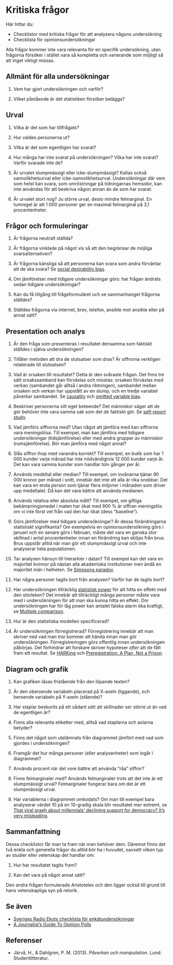 # Kritiska frågor {#checklist}

Här hittar du:

- Checklistor med kritiska frågor för att analysera någons undersökning
- Checklista för opinionsundersökningar

Alla frågor kommer inte vara relevanta för en specifik undersökning, utan frågorna försöker i stället vara så kompletta och varierande som möjligt så att inget viktigt missas.

## Allmänt för alla undersökningar

1. Vem har gjort undersökningen och varför?

2. Vilket påstående är det statistiken försöker belägga?

## Urval

1. Vilka är det som har tillfrågats?

2. Hur valdes personerna ut?

3. Vilka är det som egentligen har svarat? 

4. Hur många har inte svarat på undersökningen? Vilka har inte svarat? Varför svarade inte de? 

5. Är urvalet slumpmässigt eller icke-slumpmässigt? Kallas också sannolikhetsurval eller icke-sannolikhetsurval. Undersökningar där vem som helst kan svara, som omröstningar på tidningarnas hemsidor, kan inte användas för att beskriva någon annan än de som har svarat.

6. Är urvalet stort nog? Ju större urval, desto mindre felmarginal. En tumregel är att 1 000 personer ger en maximal felmarginal på 3,1 procentenheter.

## Frågor och formuleringar

1. Är frågorna neutralt ställda?

2. Är frågorna vinklade på något vis så att den begränsar de möjliga svarsalternativen? 

3. Är frågorna känsliga så att personerna kan svara som andra förväntar att de ska svara? Se [social desirability bias](https://en.wikipedia.org/wiki/Social_desirability_bias).

4. Om jämförelser med tidigare undersökningar görs: har frågan ändrats sedan tidigare undersökningar?

5. Kan du få tillgång till frågeformuläret och se sammanhanget frågorna ställdes?

6. Ställdes frågorna via internet, brev, telefon, ansikte mot ansikte eller på annat sätt?

## Presentation och analys

1. Är den fråga som presenteras i resultatet densamma som faktiskt ställdes i själva undersökningen?

2. Tillåter metoden att dra de slutsatser som dras? Är siffrorna verkligen relaterade till slutsatsen? 

3. Vad är orsaken till resultatet? Detta är den svåraste frågan. Det fnns tre sätt orsakssamband kan förväxlas och misstas: orsaken förväxlas med verkan (sambandet går alltså i andra riktningen), sambandet mellan orsaken och verkan har uppstått av en slump, och en tredje variabel påverkar sambandet. Se [causality](https://en.wikipedia.org/wiki/Causality) och [omitted variable bias](https://en.wikipedia.org/wiki/Omitted-variable_bias).

4. Beskriver personerna sitt eget beteende? Det människor säger att de gör behöver inte vara samma sak som det de faktiskt gör. Se [self-report study](https://en.wikipedia.org/wiki/Self-report_study).

5. Vad jämförs siffrorna med? Utan något att jämföra med kan siffrorna vara meningslösa. Till exempel, man kan jämföra med tidigare undersökningar (tidsjämförelse) eller med andra grupper av människor (rumsjämförelse). Bör man jämföra med något annat?

6. Slås siffror ihop med varandra korrekt? Till exempel, en butik som har 1 000 kunder varje månad har inte nödvändigtvis 12 000 kunder varje år. Det kan vara samma kunder som handlar tolv gånger per år.

7. Används medeltal eller median? Till exempel, om invånarna tjänar 90 000 kronor per månad i snitt, innebär det inte att alla är rika snobbar. Det kan vara en enda person som tjänar flera miljoner i månaden som driver upp medeltalet. Då kan det vara bättre att använda medianen.

8. Används relativa eller absoluta mått? Till exempel, om giftiga bekämpningsmedel i maten har ökat med 900 % är siffran meningslös om vi inte först vet från vad den har ökat (dess "baseline").

9. Görs jämförelser med tidigare undersökningar? Är dessa förändringarna statistiskt signifikanta? Om exempelvis en opinionsundersökning görs i januari och en senare görs i februari, måste det vara en ganska stor skillnad i antal procentenheter innan en förändring kan skiljas från brus. Brus uppstår alltid när man gör ett slumpmässigt urval och inte analyserar hela populationen.

10. Tar analysen hänsyn till hierarkier i datan? Till exempel kan det vara en majoritet kvinnor på nästan alla akademiska institutioner men ändå en majoritet män i helheten. Se [Simpsons paradox](https://en.wikipedia.org/wiki/Simpson%27s_paradox).

11. Har några personer tagits bort från analysen? Varför har de tagits bort?

12. Har undersökningen tillräcklig [statistisk power](https://spssakuten.wordpress.com/2012/11/11/guide-statistisk-power-och-urvalsstorlek-i-experimentell-design/) för att hitta en effekt med den storleken? Det innebär att tillräckligt många personer måste vara med i undersökningen för att man ska kunna hitta en effekt. Om undersökningen har för låg power kan antalet falska alarm öka kraftigt, se [Multiple comparison](#p-hacking).

13. Hur är den statistiska modellen specificerad?

14. Är undersökningen förregistrerad? Förregistrering innebär att man skriver ned vad man tror kommer att hända innan man gör undersökningen. Förregistreringen görs offentlig innan undersökningen påbörjas. Det förhindrar att forskare skriver hypoteser *efter* att de fått fram ett resultat. Se [HARKing](#harking) och [Preregistration: A Plan, Not a Prison](https://cos.io/blog/preregistration-plan-not-prison/).

## Diagram och grafik

1. Kan grafiken läsas fristående från den löpande texten?

2. Är den oberoende variabeln placerad på X-axeln (liggande), och beroende variabeln på Y-axeln (stående)?

3. Har staplar beskurits på ett sådant sätt att skillnader ser större ut än vad de egentligen är?

4. Finns alla relevanta etiketter med, alltså vad staplarna och axlarna betyder?

5. Finns det något som utelämnats från diagrammet jämfört med vad som gjordes i undersökningen? 

6. Framgår det hur många personer (eller analysenheter) som ingår i diagrammet?

7. Används procent när det vore bättre att använda "råa" siffror?

8. Finns felmarginaler med? Används felmarginaler trots att det inte är ett slumpmässigt urval? Felmarginaler fungerar bara om det är ett slumpmässigt urval.

9. Har variablerna i diagrammet omkodats? Om man till exempel bara analyserar värdet 10 på en 10-gradig skala blir resultatet mer extremt, se [That viral graph about millennials’ declining support for democracy? It’s very misleading](https://www.washingtonpost.com/news/monkey-cage/wp/2016/12/05/that-viral-graph-about-millennials-declining-support-for-democracy-its-very-misleading/).

## Sammanfattning

Dessa checklistor får man ta fram när man behöver dem. Däremot finns det två enkla och generella frågor du alltid bör ha i huvudet, oavsett vilken typ av studier eller vetenskap det handlar om:

1. Hur har resultatet tagits fram?

2. Kan det vara på något annat sätt?

Den andra frågan formulerade Aristoteles och den ligger också till grund till hans vetenskapliga syn på retorik.

## Se även

- [Sveriges Radio Ekots checklista för enkätundersökningar](http://sverigesradio.se/sida/artikel.aspx?programid=4097&artikel=5432899)
- [A Journalist’s Guide To Opinion Polls](http://www.britishpollingcouncil.org/a-journalists-guide-to-opinion-polls/)

## Referenser

- Järvå, H., & Dahlgren, P. M. (2013). *Påverkan och manipulation*. Lund: Studentlitteratur.